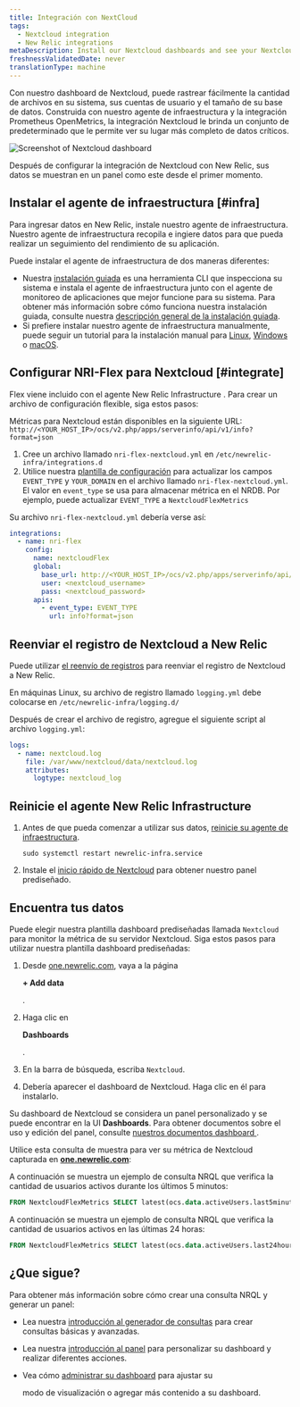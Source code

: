 ```yaml
---
title: Integración con NextCloud
tags:
  - Nextcloud integration
  - New Relic integrations
metaDescription: Install our Nextcloud dashboards and see your Nextcloud performance data in New Relic.
freshnessValidatedDate: never
translationType: machine
---
```




Con nuestro dashboard de Nextcloud, puede rastrear fácilmente la cantidad de archivos en su sistema, sus cuentas de usuario y el tamaño de su base de datos. Construida con nuestro agente de infraestructura y la integración Prometheus OpenMetrics, la integración Nextcloud le brinda un conjunto de <InlinePopover type="dashboards"/>predeterminado que le permite ver su lugar más completo de datos críticos.

<img
  title="Screenshot of Nextcloud dashboard"
  src={infrastructureNextcloudIntegration}
/>

<figcaption>
  Después de configurar la integración de Nextcloud con New Relic, sus datos se muestran en un panel como este desde el primer momento.
</figcaption>

## Instalar el agente de infraestructura [#infra]

Para ingresar datos en New Relic, instale nuestro agente de infraestructura. Nuestro agente de infraestructura recopila e ingiere datos para que pueda realizar un seguimiento del rendimiento de su aplicación.

Puede instalar el agente de infraestructura de dos maneras diferentes:

* Nuestra [instalación guiada](https://one.newrelic.com/nr1-core?state=4f81feab-35f7-e97e-9903-52510f8542bd) es una herramienta CLI que inspecciona su sistema e instala el agente de infraestructura junto con el agente de monitoreo de aplicaciones que mejor funcione para su sistema. Para obtener más información sobre cómo funciona nuestra instalación guiada, consulte nuestra [descripción general de la instalación guiada](/docs/infrastructure/host-integrations/installation/new-relic-guided-install-overview).
* Si prefiere instalar nuestro agente de infraestructura manualmente, puede seguir un tutorial para la instalación manual para [Linux](/docs/infrastructure/install-infrastructure-agent/linux-installation/install-infrastructure-monitoring-agent-linux), [Windows](/docs/infrastructure/install-infrastructure-agent/windows-installation/install-infrastructure-monitoring-agent-windows/) o [macOS](/docs/infrastructure/install-infrastructure-agent/macos-installation/install-infrastructure-monitoring-agent-macos/).

## Configurar NRI-Flex para Nextcloud [#integrate]

Flex viene incluido con el agente New Relic Infrastructure . Para crear un archivo de configuración flexible, siga estos pasos:

Métricas para Nextcloud están disponibles en la siguiente URL: `http://<YOUR_HOST_IP>/ocs/v2.php/apps/serverinfo/api/v1/info?format=json`

1. Cree un archivo llamado `nri-flex-nextcloud.yml` en `/etc/newrelic-infra/integrations.d`
2. Utilice nuestra [plantilla de configuración](https://github.com/newrelic/nri-flex/blob/master/examples/json-read-cmd-example.yml) para actualizar los campos `EVENT_TYPE` y `YOUR_DOMAIN` en el archivo llamado `nri-flex-nextcloud.yml`. El valor en `event_type` se usa para almacenar métrica en el NRDB. Por ejemplo, puede actualizar `EVENT_TYPE` a `NextcloudFlexMetrics`

Su archivo `nri-flex-nextcloud.yml` debería verse así:

```yml
integrations:
  - name: nri-flex
    config:
      name: nextcloudFlex
      global:
        base_url: http://<YOUR_HOST_IP>/ocs/v2.php/apps/serverinfo/api/v1/
        user: <nextcloud_username>
        pass: <nextcloud_password>
      apis:
        - event_type: EVENT_TYPE
          url: info?format=json
```

## Reenviar el registro de Nextcloud a New Relic

Puede utilizar [el reenvío de registros](/docs/logs/forward-logs/forward-your-logs-using-infrastructure-agent/) para reenviar el registro de Nextcloud a New Relic.

En máquinas Linux, su archivo de registro llamado `logging.yml` debe colocarse en `/etc/newrelic-infra/logging.d/`

Después de crear el archivo de registro, agregue el siguiente script al archivo `logging.yml`:

```yml
logs:
  - name: nextcloud.log
    file: /var/www/nextcloud/data/nextcloud.log
    attributes:
      logtype: nextcloud_log
```

## Reinicie el agente New Relic Infrastructure

1. Antes de que pueda comenzar a utilizar sus datos, [reinicie su agente de infraestructura](/docs/infrastructure/install-infrastructure-agent/manage-your-agent/start-stop-restart-infrastructure-agent/).

   ```shell
   sudo systemctl restart newrelic-infra.service
   ```

2. Instale el [inicio rápido de Nextcloud](https://newrelic.com/instant-observability/nextcloud) para obtener nuestro panel prediseñado.

## Encuentra tus datos

Puede elegir nuestra plantilla dashboard prediseñadas llamada `Nextcloud` para monitor la métrica de su servidor Nextcloud. Siga estos pasos para utilizar nuestra plantilla dashboard prediseñadas:

1. Desde [one.newrelic.com](https://one.newrelic.com), vaya a la página

   <DoNotTranslate>**+ Add data**</DoNotTranslate>

   .

2. Haga clic en

   <DoNotTranslate>**Dashboards**</DoNotTranslate>

   .

3. En la barra de búsqueda, escriba `Nextcloud`.

4. Debería aparecer el dashboard de Nextcloud. Haga clic en él para instalarlo.

Su dashboard de Nextcloud se considera un panel personalizado y se puede encontrar en la UI <DoNotTranslate>**Dashboards**</DoNotTranslate>. Para obtener documentos sobre el uso y edición del panel, consulte [nuestros documentos dashboard ](/docs/query-your-data/explore-query-data/dashboards/introduction-dashboards).

Utilice esta consulta de muestra para ver su métrica de Nextcloud capturada en <DoNotTranslate>**[one.newrelic.com](https://one.newrelic.com/all-capabilities)**</DoNotTranslate>:

A continuación se muestra un ejemplo de consulta NRQL que verifica la cantidad de usuarios activos durante los últimos 5 minutos:

```sql
FROM NextcloudFlexMetrics SELECT latest(ocs.data.activeUsers.last5minutes)
```

A continuación se muestra un ejemplo de consulta NRQL que verifica la cantidad de usuarios activos en las últimas 24 horas:

```sql
FROM NextcloudFlexMetrics SELECT latest(ocs.data.activeUsers.last24hours)
```

## ¿Que sigue?

Para obtener más información sobre cómo crear una consulta NRQL y generar un panel:

* Lea nuestra [introducción al generador de consultas](/docs/query-your-data/explore-query-data/query-builder/introduction-query-builder) para crear consultas básicas y avanzadas.

* Lea nuestra [introducción al panel](/docs/query-your-data/explore-query-data/dashboards/introduction-dashboards) para personalizar su dashboard y realizar diferentes acciones.

* Vea cómo [administrar su dashboard](/docs/query-your-data/explore-query-data/dashboards/manage-your-dashboard) para ajustar su

  <InlinePopover type="dashboards"/>

  modo de visualización o agregar más contenido a su dashboard.